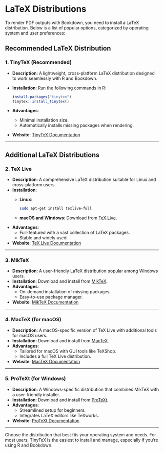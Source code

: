 # LaTeX Distributions {#latexdistributions}

To render PDF outputs with Bookdown, you need to install a LaTeX distribution. Below is a list of popular options, categorized by operating system and user preferences:

## Recommended LaTeX Distribution

### 1. **TinyTeX** (Recommended)
- **Description**: A lightweight, cross-platform LaTeX distribution designed to work seamlessly with R and Bookdown.
- **Installation**: Run the following commands in R:
  ```r
  install.packages("tinytex")
  tinytex::install_tinytex()
  ```
- **Advantages**:
  - Minimal installation size.
  - Automatically installs missing packages when rendering.
- **Website**: [TinyTeX Documentation](https://yihui.org/tinytex/)

---

## Additional LaTeX Distributions

### 2. **TeX Live**
- **Description**: A comprehensive LaTeX distribution suitable for Linux and cross-platform users.
- **Installation**:
  - **Linux**:
    ```bash
    sudo apt-get install texlive-full
    ```
  - **macOS and Windows**: Download from [TeX Live](https://www.tug.org/texlive/).
- **Advantages**:
  - Full-featured with a vast collection of LaTeX packages.
  - Stable and widely used.
- **Website**: [TeX Live Documentation](https://www.tug.org/texlive/)

---

### 3. **MikTeX**
- **Description**: A user-friendly LaTeX distribution popular among Windows users.
- **Installation**: Download and install from [MikTeX](https://miktex.org/).
- **Advantages**:
  - On-demand installation of missing packages.
  - Easy-to-use package manager.
- **Website**: [MikTeX Documentation](https://miktex.org/)

---

### 4. **MacTeX** (for macOS)
- **Description**: A macOS-specific version of TeX Live with additional tools for macOS users.
- **Installation**: Download and install from [MacTeX](https://www.tug.org/mactex/).
- **Advantages**:
  - Tailored for macOS with GUI tools like TeXShop.
  - Includes a full TeX Live distribution.
- **Website**: [MacTeX Documentation](https://www.tug.org/mactex/)

---

### 5. **ProTeXt** (for Windows)
- **Description**: A Windows-specific distribution that combines MikTeX with a user-friendly installer.
- **Installation**: Download and install from [ProTeXt](https://www.tug.org/protext/).
- **Advantages**:
  - Streamlined setup for beginners.
  - Integrates LaTeX editors like TeXworks.
- **Website**: [ProTeXt Documentation](https://www.tug.org/protext/)

---

Choose the distribution that best fits your operating system and needs. For most users, TinyTeX is the easiest to install and manage, especially if you're using R and Bookdown.
